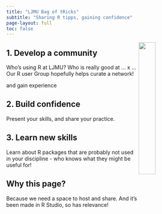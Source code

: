 ```yaml
---
title: "LJMU Bag of tRicks"
subtitle: "Sharing R tipps, gaining confidence"
page-layout: full
toc: false
---
```


<img src="images/Slide2.PNG"  style="float:right;width:30%;"/>



## 1.  **Develop a community**

Who's using R at LJMU? Who is really good at ... x ... Our R user Group hopefully helps curate a network!

and gain experience

## 2.  **Build confidence**

Present your skills, and share your practice.

## 3.  **Learn new skills**

Learn about R packages that are probably not used in your discipline - who knows what they might be useful for!

## Why this page?

Because we need a space to host and share. And it's been made in R Studio, so has relevance!


